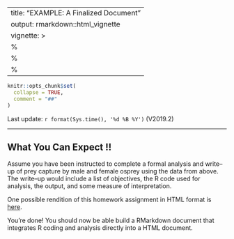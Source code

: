 
---
title: "EXAMPLE: A Finalized Document"
output: rmarkdown::html_vignette
vignette: >
  %\VignetteIndexEntry{0204-rmdFinalExample}
  %\VignetteEngine{knitr::rmarkdown}
  %\VignetteEncoding{UTF-8}
---


<!-- set root directory here
```r
knitr::opts_knit$set(root.dir = "~/words/classes/markdownR/markdown_html")
knitr::opts_chunk$set(warning=FALSE, fig.align="center")
```
-->

```r
knitr::opts_chunk$set(
  collapse = TRUE,
  comment = "##"
)
```

Last update: `r format(Sys.time(), '%d %B %Y')` (V2019.2)

---

## What You Can Expect !!

Assume you have been instructed to complete a formal analysis and write--up of prey capture by male and female osprey using the data from above.  The write--up would include a list of objectives, the R code used for analysis, the output, and some measure of interpretation.  

One possible rendition of this homework assignment in HTML format is [here](https://tedwards-github.github.io/useRfiles/rmd-files/rmd_basicsFINAL01.html).

You're done!  You should now be able build a RMarkdown document that integrates R coding and analysis directly into a HTML document.


